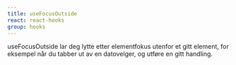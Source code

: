 ```yaml
---
title: useFocusOutside
react: react-hooks
group: hooks
---
```



<Ingress>
    useFocusOutside lar deg lytte etter elementfokus utenfor et gitt element, for eksempel når du tabber ut av en
    datovelger, og utføre en gitt handling.
</Ingress>

<ComponentExample component={FocusOutsideExample} />
